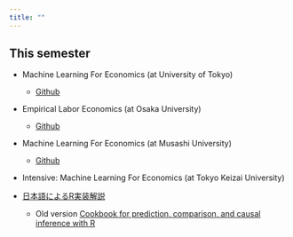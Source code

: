 ```yaml
---
title: ""
---
```


## This semester 

- Machine Learning For Economics (at University of Tokyo)

    - [Github](https://github.com/tetokawata/TargetML)
    
- Empirical Labor Economics (at Osaka University)

    - [Github](https://github.com/tetokawata/EmpiricalLaborEconomics)

- Machine Learning For Economics (at Musashi University)

    - [Github](https://github.com/tetokawata/UnderGradEconML)
    
- Intensive: Machine Learning For Economics (at Tokyo Keizai University)

- [日本語によるR実装解説](https://tetokawata.github.io/BookEmiricalSocialML/)

    - Old version [Cookbook for prediction, comparison, and causal inference with R](https://tetokawata.github.io/R_JPN/)